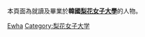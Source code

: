 本頁面為就讀及畢業於'''韓國[[梨花女子大學|梨花女子大學]]'''的人物。

[[Category:韓國大學校友|Ewha]]
[[Category:梨花女子大学|Category:梨花女子大学]]